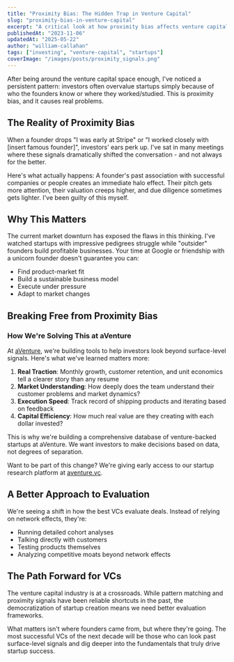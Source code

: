 ```yaml
---
title: "Proximity Bias: The Hidden Trap in Venture Capital"
slug: "proximity-bias-in-venture-capital"
excerpt: "A critical look at how proximity bias affects venture capital investment decisions and what investors can do about it."
publishedAt: "2023-11-06"
updatedAt: "2025-05-22"
author: "william-callahan"
tags: ["investing", "venture-capital", "startups"]
coverImage: "/images/posts/proximity_signals.png"
---
```


After being around the venture capital space enough, I've noticed a persistent pattern: investors often overvalue startups simply because of who the founders know or where they worked/studied. This is proximity bias, and it causes real problems.

## The Reality of Proximity Bias

When a founder drops "I was early at Stripe" or "I worked closely with [insert famous founder]", investors' ears perk up. I've sat in many meetings where these signals dramatically shifted the conversation - and not always for the better.

Here's what actually happens: A founder's past association with successful companies or people creates an immediate halo effect. Their pitch gets more attention, their valuation creeps higher, and due diligence sometimes gets lighter. I've been guilty of this myself.

## Why This Matters

The current market downturn has exposed the flaws in this thinking. I've watched startups with impressive pedigrees struggle while "outsider" founders build profitable businesses. Your time at Google or friendship with a unicorn founder doesn't guarantee you can:

- Find product-market fit
- Build a sustainable business model
- Execute under pressure
- Adapt to market changes

## Breaking Free from Proximity Bias

<div className="bg-blue-50 dark:bg-blue-900/20 px-6 [&>:first-child]:mt-1 [&>:last-child]:mb-1 rounded-lg my-8 shadow-sm">

### How We're Solving This at aVenture

At [aVenture](https://aventure.vc), we're building tools to help investors look beyond surface-level signals. Here's what we've learned matters more:

1. **Real Traction**: Monthly growth, customer retention, and unit economics tell a clearer story than any resume
2. **Market Understanding**: How deeply does the team understand their customer problems and market dynamics?
3. **Execution Speed**: Track record of shipping products and iterating based on feedback
4. **Capital Efficiency**: How much real value are they creating with each dollar invested?

This is why we're building a comprehensive database of venture-backed startups at aVenture. We want investors to make decisions based on data, not degrees of separation.

Want to be part of this change? We're giving early access to our startup research platform at [aventure.vc](https://aventure.vc).

</div>

## A Better Approach to Evaluation

We're seeing a shift in how the best VCs evaluate deals. Instead of relying on network effects, they're:

- Running detailed cohort analyses
- Talking directly with customers
- Testing products themselves
- Analyzing competitive moats beyond network effects

## The Path Forward for VCs

The venture capital industry is at a crossroads. While pattern matching and proximity signals have been reliable shortcuts in the past, the democratization of startup creation means we need better evaluation frameworks.

What matters isn't where founders came from, but where they're going. The most successful VCs of the next decade will be those who can look past surface-level signals and dig deeper into the fundamentals that truly drive startup success.
